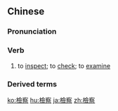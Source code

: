 {{also|检察}}
==Chinese==
{{zh-forms|s=检察}}

===Pronunciation===
{{zh-pron
|m=jiǎnchá
|ma=y
|c=gim2 caat3
|mn=kiám-chhat
|cat=v
}}

===Verb===
{{zh-verb}}

# to [[inspect]]; to [[check]]; to [[examine]]

===Derived terms===
{{zh-der|檢察官|檢察院}}

{{zh-cat|Advanced}}

[[ko:檢察]]
[[hu:檢察]]
[[ja:檢察]]
[[zh:檢察]]